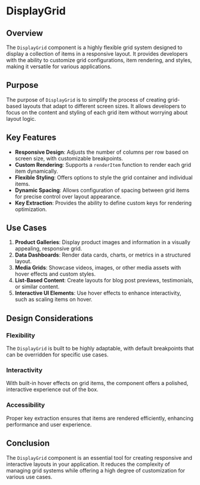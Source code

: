 
<Meta title="components/atoms/grids/DisplayGrid" />

# DisplayGrid

## Overview

The `DisplayGrid` component is a highly flexible grid system designed to display a collection of items in a responsive layout. It provides developers with the ability to customize grid configurations, item rendering, and styles, making it versatile for various applications.

## Purpose

The purpose of `DisplayGrid` is to simplify the process of creating grid-based layouts that adapt to different screen sizes. It allows developers to focus on the content and styling of each grid item without worrying about layout logic.

## Key Features

- **Responsive Design**: Adjusts the number of columns per row based on screen size, with customizable breakpoints.
- **Custom Rendering**: Supports a `renderItem` function to render each grid item dynamically.
- **Flexible Styling**: Offers options to style the grid container and individual items.
- **Dynamic Spacing**: Allows configuration of spacing between grid items for precise control over layout appearance.
- **Key Extraction**: Provides the ability to define custom keys for rendering optimization.

## Use Cases

1. **Product Galleries**: Display product images and information in a visually appealing, responsive grid.
2. **Data Dashboards**: Render data cards, charts, or metrics in a structured layout.
3. **Media Grids**: Showcase videos, images, or other media assets with hover effects and custom styles.
4. **List-Based Content**: Create layouts for blog post previews, testimonials, or similar content.
5. **Interactive UI Elements**: Use hover effects to enhance interactivity, such as scaling items on hover.

## Design Considerations

### Flexibility

The `DisplayGrid` is built to be highly adaptable, with default breakpoints that can be overridden for specific use cases.

### Interactivity

With built-in hover effects on grid items, the component offers a polished, interactive experience out of the box.

### Accessibility

Proper key extraction ensures that items are rendered efficiently, enhancing performance and user experience.

## Conclusion

The `DisplayGrid` component is an essential tool for creating responsive and interactive layouts in your application. It reduces the complexity of managing grid systems while offering a high degree of customization for various use cases.
